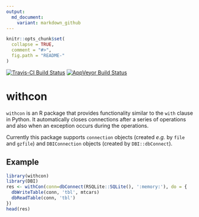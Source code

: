 ```yaml
---
output:
  md_document:
    variant: markdown_github
---
```


<!-- README.md is generated from README.Rmd. Please edit that file -->

```r
knitr::opts_chunk$set(
  collapse = TRUE,
  comment = "#>",
  fig.path = "README-"
)
```


[![Travis-CI Build Status](https://travis-ci.org/kota7/withcon.svg?branch=master)](https://travis-ci.org/kota7/withcon)
[![AppVeyor Build Status](https://ci.appveyor.com/api/projects/status/github/kota7/withcon?branch=master&svg=true)](https://ci.appveyor.com/project/kota7/withcon)

# withcon


`withcon` is an R package that provides functionality 
similar to the `with` clause in Python.
It automatically closes connections after a series of operations and 
also when an exception occurs during the operations.

Currently this package supports `connection` objects 
(created *e.g.* by `file` and `gzfile`) and 
`DBIConnection` objects (created by `DBI::dbConnect`).


## Example

```r
library(withcon)
library(DBI)
res <- withCon(conn=dbConnect(RSQLite::SQLite(), ':memory:'), do = {
  dbWriteTable(conn, 'tbl', mtcars)
  dbReadTable(conn, 'tbl')
})
head(res)
```
